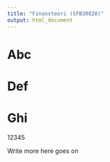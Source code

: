 ```yaml
---
title: "Finansteori (SFB30820)"
output: html_document
---
```


# Abc

# Def

# Ghi

12345

Write more here goes on

